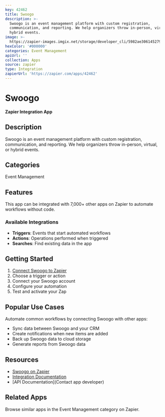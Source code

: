```yaml
---
key: 42462
title: Swoogo
description: >-
  Swoogo is an event management platform with custom registration,
  communication, and reporting. We help organizers throw in-person, virtual, or
  hybrid events.
image: >-
  https://zapier-images.imgix.net/storage/developer_cli/5982ae3061452791cc6b44a1e1bc45df.png?auto=format%2Ccompress&ixlib=python-3.0.0&q=50
hexColor: '#000000'
categories: Event Management
apiUrl: ''
collection: Apps
source: zapier
type: Integration
zapierUrl: 'https://zapier.com/apps/42462'
---
```

# Swoogo

**Zapier Integration App**

## Description

Swoogo is an event management platform with custom registration, communication, and reporting. We help organizers throw in-person, virtual, or hybrid events.

## Categories

Event Management

## Features

This app can be integrated with 7,000+ other apps on Zapier to automate workflows without code.

### Available Integrations

- **Triggers**: Events that start automated workflows
- **Actions**: Operations performed when triggered
- **Searches**: Find existing data in the app

## Getting Started

1. [Connect Swoogo to Zapier](https://zapier.com/apps/42462)
2. Choose a trigger or action
3. Connect your Swoogo account
4. Configure your automation
5. Test and activate your Zap

## Popular Use Cases

Automate common workflows by connecting Swoogo with other apps:

- Sync data between Swoogo and your CRM
- Create notifications when new items are added
- Back up Swoogo data to cloud storage
- Generate reports from Swoogo data

## Resources

- [Swoogo on Zapier](https://zapier.com/apps/42462)
- [Integration Documentation](https://zapier.com/apps/42462/integrations)
- [API Documentation](Contact app developer)

## Related Apps

Browse similar apps in the Event Management category on Zapier.
